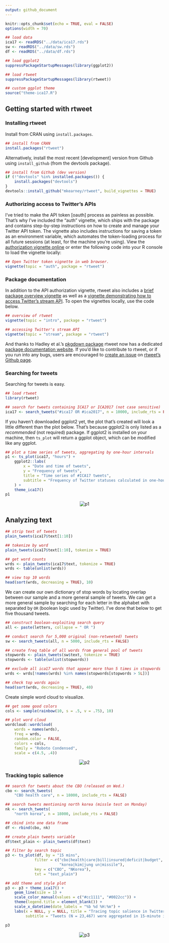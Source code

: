 ```yaml
---
output: github_document
---
```


```r
knitr::opts_chunk$set(echo = TRUE, eval = FALSE)
options(width = 70)
```

```r
## load data
ica17 <- readRDS("../data/ica17.rds")
sw <- readRDS("../data/sw.rds")
df <- readRDS("../data/df.rds")

## load ggplot2
suppressPackageStartupMessages(library(ggplot2))

## load rtweet
suppressPackageStartupMessages(library(rtweet))

## custom ggplot theme
source("theme-ica17.R")
```

## Getting started with rtweet

### Installing rtweet

Install from CRAN using `install.packages`.

```r
## install from CRAN
install.packages("rtweet")
```

Alternatively, install the most recent [development] version from
Github using `install_github` (from the devtools package).

```r
## install from Github (dev version)
if (!"devtools" %in% installed.packages()) {
    install.packages("devtools")
}
devtools::install_github("mkearney/rtweet", build_vignettes = TRUE)
```

### Authorizing access to Twitter's APIs

I've tried to make the API token [oauth] process as painless as
possible. That's why I've included the "auth" vignette, which ships
with the package and contains step-by-step instructions on how to
create and manage your Twitter API token. The vignette also includes
instructions for saving a token as an environment variable, which
automates the token-loading process for all future sessions (at least,
for the machine you're using). View the
[authorization vignette online](https://mkearney.github.io/rtweet/articles/auth.html)
or enter the following code into your R console to load the vignette locally:

```r
## Open Twitter token vignette in web browser.
vignette(topic = "auth", package = "rtweet")
```

### Package documentation

In addition to the API authorization vignette, rtweet also includes a
[brief package overview vignette](https://mkearney.github.io/rtweet/articles/intro.html)
as well as a
[vignette demonstrating how to access Twitter's stream API](https://mkearney.github.io/rtweet/articles/stream.html). To
open the vignettes locally, use the code below.

```r
## overview of rtweet
vignette(topic = "intro", package = "rtweet")

## accessing Twitter's stream API
vignette(topic = "stream", package = "rtweet")
```

And thanks to Hadley et al.'s
[pkgdown package](https://github.com/hadley/pkgdown) rtweet now has a
dedicated
[package documentation website](https://mkearney.github.io/rtweet). If
you'd like to contribute to rtweet, or if you run into any bugs, users
are encouraged to
[create an issue](https://github.com/mkearney/rtweet/issues) on
[rtweet's Github page](https://github.com/mkearney/rtweet).

### Searching for tweets

Searching for tweets is easy.

```r
## load rtweet
library(rtweet)

## search for tweets containing ICA17 or ICA2017 (not case sensitive)
ica17 <- search_tweets("#ica17 OR #ica2017", n = 10000, include_rts = FALSE)
```

If you haven't downloaded ggplot2 yet, the plot that's created will
look a little different than the plot below. That's because ggplot2 is
only listed as a *recommended* (not required) package. If ggplot2 is
installed on your machine, then `ts_plot` will return a ggplot object,
which can be modified like any ggplot.

```r
## plot a time series of tweets, aggregating by one-hour intervals
p1 <- ts_plot(ica17, "hours") +
    ggplot2::labs(
        x = "Date and time of tweets",
        y = "Frequency of tweets",
        title = "Time series of #ICA17 tweets",
        subtitle = "Frequency of Twitter statuses calculated in one-hour intervals."
    ) +
    theme_ica17()
p1

```

<p align="center">
<img src="img/p1.png" alt="p1">
</p>


## Analyzing text

```r
## strip text of tweets
plain_tweets(ica17$text[1:10])

## tokenize by word
plain_tweets(ica17$text[1:10], tokenize = TRUE)

## get word counts
wrds <- plain_tweets(ica17$text, tokenize = TRUE)
wrds <- table(unlist(wrds))

## view top 10 words
head(sort(wrds, decreasing = TRUE), 10)
```

We can create our own dictionary of stop words by locating overlap
between our sample and a more general sample of tweets. We can get a
more general sample by searching for each letter in the alphabet with
separated by ` OR ` (boolean logic used by Twitter). I've done that
below to get five thousand tweets.


```r
## construct boolean-exploiting search query
all <- paste(letters, collapse = " OR ")

## conduct search for 5,000 original (non-retweeted) tweets
sw <- search_tweets(all, n = 5000, include_rts = FALSE)
```

```r
## create freq table of all words from general pool of tweets
stopwords <- plain_tweets(sw$text, tokenize = TRUE)
stopwords <- table(unlist(stopwords))

## exclude all ica17 words that appear more than 5 times in stopwords
wrds <- wrds[!names(wrds) %in% names(stopwords[stopwords > 5L])]

## check top words again
head(sort(wrds, decreasing = TRUE), 40)

```

Create simple word cloud to visualize.

```r
## get some good colors
cols <- sample(rainbow(10, s = .5, v = .75), 10)

## plot word cloud
wordcloud::wordcloud(
    words = names(wrds),
    freq = wrds,
    random.color = FALSE,
    colors = cols,
    family = "Roboto Condensed",
    scale = c(4.5, .4))

```

<p align="center">
<img src="img/p2.png" alt="p2">
</p>

### Tracking topic salience

```r
## search for tweets about the CBO (released on Wed.)
cbo <- search_tweets(
    "CBO health care", n = 18000, include_rts = FALSE)

## search tweets mentioning north korea (missle test on Monday)
nk <- search_tweets(
    "north korea", n = 18000, include_rts = FALSE)

## cbind into one data frame
df <- rbind(cbo, nk)
```


```r
## create plain tweets variable
df$text_plain <- plain_tweets(df$text)

## filter by search topic
p3 <- ts_plot(df, by = "15 mins",
             filter = c("cbo|health|care|bill|insured|deficit|budget",
                        "korea|kim|jung un|missile"),
             key = c("CBO", "NKorea"),
             txt = "text_plain")

## add theme and style plot
p3 <- p3 + theme_ica17() +
    geom_line(size = 1) +
    scale_color_manual(values = c("#cc1111", "#0022cc")) +
    theme(legend.title = element_blank()) +
    scale_x_datetime(date_labels = "%b %d %H:%m") +
    labs(x = NULL, y = NULL, title = "Tracing topic salience in Twitter statuses",
         subtitle = "Tweets (N = 23,467) were aggregated in 15-minute intervals. Retweets were not included.")

p3
```

<p align="center">
<img src="img/p3.png" alt="p3">
</p>

